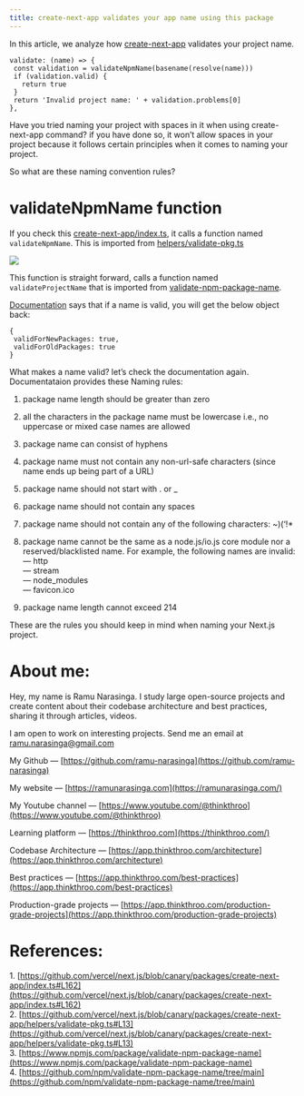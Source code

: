 ```yaml
---
title: create-next-app validates your app name using this package
---
```

In this article, we analyze how [create-next-app](https://github.com/vercel/next.js/blob/canary/packages/create-next-app/index.ts#L162) validates your project name.

```plaintext
validate: (name) => {
 const validation = validateNpmName(basename(resolve(name)))
 if (validation.valid) {
   return true
 }
 return 'Invalid project name: ' + validation.problems[0]
},
```

Have you tried naming your project with spaces in it when using create-next-app command? if you have done so, it won’t allow spaces in your project because it follows certain principles when it comes to naming your project.

So what are these naming convention rules?

# **validateNpmName function**

If you check this [create-next-app/index.ts](https://github.com/vercel/next.js/blob/canary/packages/create-next-app/index.ts#L162), it calls a function named `validateNpmName`. This is imported from [helpers/validate-pkg.ts](https://github.com/vercel/next.js/blob/canary/packages/create-next-app/helpers/validate-pkg.ts#L13)

![](https://miro.medium.com/v2/resize:fit:875/1*uzCKGZ-Gfwx3WXrbSvLILw.png)

This function is straight forward, calls a function named `validateProjectName` that is imported from [validate-npm-package-name](https://www.npmjs.com/package/validate-npm-package-name).

[Documentation](https://www.npmjs.com/package/validate-npm-package-name) says that if a name is valid, you will get the below object back:

```plaintext
{
 validForNewPackages: true,
 validForOldPackages: true
}
```

What makes a name valid? let’s check the documentation again. Documentataion provides these Naming rules:

1. package name length should be greater than zero
    
2. all the characters in the package name must be lowercase i.e., no uppercase or mixed case names are allowed
    
3. package name can consist of hyphens
    
4. package name must not contain any non-url-safe characters (since name ends up being part of a URL)
    
5. package name should not start with . or \_
    
6. package name should not contain any spaces
    
7. package name should not contain any of the following characters: ~)(‘!\*
    
8. package name cannot be the same as a node.js/io.js core module nor a reserved/blacklisted name. For example, the following names are invalid:  
    — http  
    — stream  
    — node\_modules  
    — favicon.ico
    
9. package name length cannot exceed 214
    

These are the rules you should keep in mind when naming your Next.js project.

# **About me:**

Hey, my name is Ramu Narasinga. I study large open-source projects and create content about their codebase architecture and best practices, sharing it through articles, videos.

I am open to work on interesting projects. Send me an email at ramu.narasinga@gmail.com

My Github — [https://github.com/ramu-narasinga](https://github.com/ramu-narasinga)

My website — [https://ramunarasinga.com](https://ramunarasinga.com/)

My Youtube channel — [https://www.youtube.com/@thinkthroo](https://www.youtube.com/@thinkthroo)

Learning platform — [https://thinkthroo.com](https://thinkthroo.com/)

Codebase Architecture — [https://app.thinkthroo.com/architecture](https://app.thinkthroo.com/architecture)

Best practices — [https://app.thinkthroo.com/best-practices](https://app.thinkthroo.com/best-practices)

Production-grade projects — [https://app.thinkthroo.com/production-grade-projects](https://app.thinkthroo.com/production-grade-projects)

# **References:**

1\. [https://github.com/vercel/next.js/blob/canary/packages/create-next-app/index.ts#L162](https://github.com/vercel/next.js/blob/canary/packages/create-next-app/index.ts#L162)  
2\. [https://github.com/vercel/next.js/blob/canary/packages/create-next-app/helpers/validate-pkg.ts#L13](https://github.com/vercel/next.js/blob/canary/packages/create-next-app/helpers/validate-pkg.ts#L13)  
3\. [https://www.npmjs.com/package/validate-npm-package-name](https://www.npmjs.com/package/validate-npm-package-name)  
4\. [https://github.com/npm/validate-npm-package-name/tree/main](https://github.com/npm/validate-npm-package-name/tree/main)

[  
](https://medium.com/tag/javascript?source=post_page-----a97f7c8d44c4--------------------------------)
